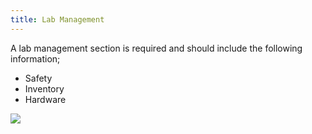 ```yaml
---
title: Lab Management
---
```


A lab management section is required and should include the following information;

-   Safety
-   Inventory
-   Hardware

![](images/website.png)
